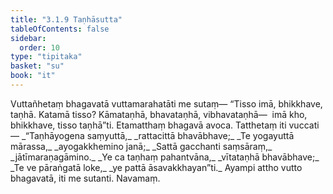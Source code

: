 ```yaml
---
title: "3.1.9 Taṇhāsutta"
tableOfContents: false
sidebar:
  order: 10
type: "tipitaka"
basket: "su"
book: "it"
---
```



<DynamicBreadcrumb />

<Division number="58" book="it" bookNo="18" page="229">

<Paragraph number="373" book="it">
Vuttañhetaṃ bhagavatā vuttamarahatāti me sutaṃ—
</Paragraph>

<Paragraph number="374" book="it">
“Tisso imā, bhikkhave, taṇhā. Katamā tisso? Kāmataṇhā, bhavataṇhā, vibhavataṇhā—  imā kho, bhikkhave, tisso taṇhā”ti. Etamatthaṃ bhagavā avoca. Tatthetaṃ iti vuccati—
</Paragraph>

<Paragraph number="375" type="verses" book="it">
_“Taṇhāyogena saṃyuttā,_  
_rattacittā bhavābhave;_  
_Te yogayuttā mārassa,_  
_ayogakkhemino janā;_  
_Sattā gacchanti saṃsāraṃ,_  
_jātīmaraṇagāmino._  

</Paragraph>

<Paragraph number="376" type="verses" book="it">
_Ye ca taṇhaṃ pahantvāna,_  
_vītataṇhā bhavābhave;_  
_Te ve pāraṅgatā loke,_  
_ye pattā āsavakkhayan”ti._  

</Paragraph>

<Paragraph number="377" book="it">
Ayampi attho vutto bhagavatā, iti me sutanti.

</Paragraph>
</Division>

<Paragraph number="378" type="center" book="it">
Navamaṃ.
</Paragraph>
